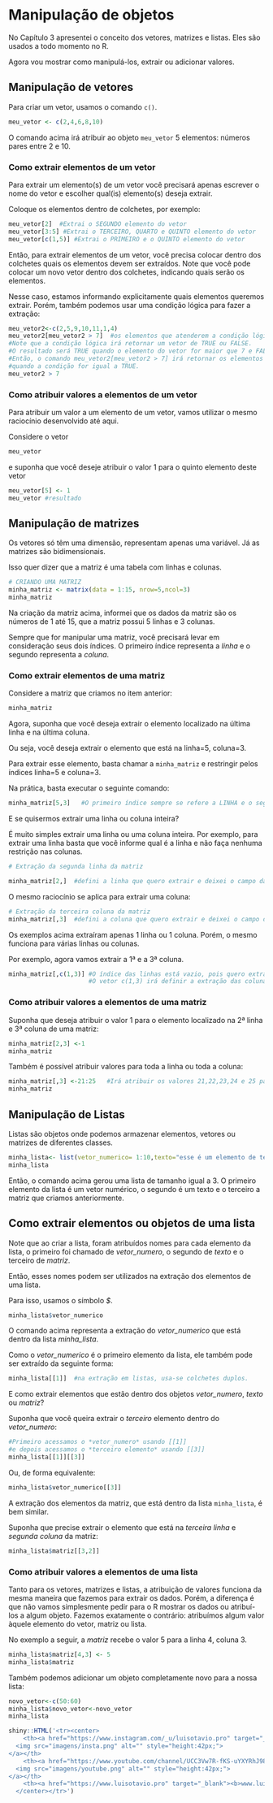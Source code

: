 # Manipulação de objetos

No Capítulo 3 apresentei o conceito dos vetores, matrizes e listas. Eles são usados a todo momento no R.

Agora vou mostrar como manipulá-los, extrair ou adicionar valores.

## Manipulação de vetores

Para criar um vetor, usamos o comando ```c()```.

```r
meu_vetor <- c(2,4,6,8,10) 
```

O comando acima irá atribuir ao objeto ```meu_vetor``` 5 elementos: números pares entre 2 e 10.

### Como extrair elementos de um vetor

Para extrair um elemento(s) de um vetor você precisará apenas escrever o nome do vetor e escolher qual(is) elemento(s) deseja extrair.

Coloque os elementos dentro de colchetes, por exemplo:

```r
meu_vetor[2]  #Extrai o SEGUNDO elemento do vetor
meu_vetor[3:5] #Extrai o TERCEIRO, QUARTO e QUINTO elemento do vetor
meu_vetor[c(1,5)] #Extrai o PRIMEIRO e o QUINTO elemento do vetor
```

Então, para extrair elementos de um vetor, você precisa colocar dentro dos colchetes quais os elementos devem ser extraídos. Note que você pode colocar um novo vetor dentro dos colchetes, indicando quais serão os elementos.

Nesse caso, estamos informando explicitamente quais elementos queremos extrair. Porém, também podemos usar uma condição lógica para fazer a extração:

```r
meu_vetor2<-c(2,5,9,10,11,1,4)
meu_vetor2[meu_vetor2 > 7]  #os elementos que atenderem a condição lógica serão extraídos.
#Note que a condição lógica irá retornar um vetor de TRUE ou FALSE.
#O resultado será TRUE quando o elemento do vetor for maior que 7 e FALSE no caso contrário.
#Então, o comando meu_vetor2[meu_vetor2 > 7] irá retornar os elementos correspondentes
#quando a condição for igual a TRUE.
meu_vetor2 > 7 
```

### Como atribuir valores a elementos de um vetor

Para atribuir um valor a um elemento de um vetor, vamos utilizar o mesmo raciocínio desenvolvido até aqui.

Considere o vetor 

```r
meu_vetor
```

e suponha que você deseje atribuir o valor 1 para o quinto elemento deste vetor

```r
meu_vetor[5] <- 1
meu_vetor #resultado
```


## Manipulação de matrizes

Os vetores só têm uma dimensão, representam apenas uma variável. Já as matrizes são bidimensionais. 

Isso quer dizer que a matriz é uma tabela com linhas e colunas. 

```r
# CRIANDO UMA MATRIZ
minha_matriz <- matrix(data = 1:15, nrow=5,ncol=3) 
minha_matriz
```

Na criação da matriz acima, informei que os dados da matriz são os números de 1 até 15, que a matriz possui 5 linhas e 3 colunas.

Sempre que for manipular uma matriz, você precisará levar em consideração seus dois índices. O primeiro índice representa a *linha* e o segundo representa a *coluna*.

### Como extrair elementos de uma matriz 

Considere a matriz que criamos no item anterior:

```r
minha_matriz
```

Agora, suponha que você deseja extrair o elemento localizado na última linha e na última coluna. 

Ou seja, você deseja extrair o elemento que está na linha=5, coluna=3.

Para extrair esse elemento, basta chamar a ```minha_matriz``` e restringir pelos índices linha=5 e coluna=3.

Na prática, basta executar o seguinte comando:

```r
minha_matriz[5,3]   #O primeiro índice sempre se refere a LINHA e o segundo sempre se refere a COLUNA.
```

E se quisermos extrair uma linha ou coluna inteira?

É muito simples extrair uma linha ou uma coluna inteira. Por exemplo, para extrair uma linha basta que você informe qual é a linha e não faça nenhuma restrição nas colunas.

```r
# Extração da segunda linha da matriz

minha_matriz[2,]  #defini a linha que quero extrair e deixei o campo das colunas vazio.
```

O mesmo raciocínio se aplica para extrair uma coluna:
```r
# Extração da terceira coluna da matriz
minha_matriz[,3]  #defini a coluna que quero extrair e deixei o campo das linhas vazio.
```

Os exemplos acima extraíram apenas 1 linha ou 1 coluna. Porém, o mesmo funciona para várias linhas ou colunas.

Por exemplo, agora vamos extrair a 1ª e a 3ª coluna.
```r
minha_matriz[,c(1,3)] #O índice das linhas está vazio, pois quero extrair todas as linhas.
                      #O vetor c(1,3) irá definir a extração das colunas 1 e 3. 
```

### Como atribuir valores a elementos de uma matriz

Suponha que deseja atribuir o valor 1 para o elemento localizado na 2ª linha e 3ª coluna de uma matriz:

```r
minha_matriz[2,3] <-1
minha_matriz
```

Também é possível atribuir valores para toda a linha ou toda a coluna:

```r
minha_matriz[,3] <-21:25   #Irá atribuir os valores 21,22,23,24 e 25 para a terceira coluna da matriz
minha_matriz
```

## Manipulação de Listas

Listas são objetos onde podemos armazenar elementos, vetores ou matrizes de diferentes classes.

```r
minha_lista<- list(vetor_numerico= 1:10,texto="esse é um elemento de texto",matriz=minha_matriz)
minha_lista
```

Então, o comando acima gerou uma lista de tamanho igual a 3. O primeiro elemento da lista é um vetor numérico, o segundo é um texto e o terceiro a matriz que criamos anteriormente.

## Como extrair elementos ou objetos de uma lista

Note que ao criar a lista, foram atribuídos nomes para cada elemento da lista, o primeiro foi chamado de *vetor_numero*, o segundo de *texto* e o terceiro de *matriz*.

Então, esses nomes podem ser utilizados na extração dos elementos de uma lista.

Para isso, usamos o símbolo *$*. 

```r
minha_lista$vetor_numerico
```

O comando acima representa a extração do *vetor_numerico* que está dentro da lista *minha_lista*.

Como o *vetor_numerico* é o primeiro elemento da lista, ele também pode ser extraído da seguinte forma:

```r
minha_lista[[1]]  #na extração em listas, usa-se colchetes duplos.
```

E como extrair elementos que estão dentro dos objetos *vetor_numero*, *texto* ou *matriz*?

Suponha que você queira extrair o *terceiro* elemento dentro do *vetor_numero*:

```r
#Primeiro acessamos o *vetor_numero* usando [[1]]
#e depois acessamos o *terceiro elemento* usando [[3]]
minha_lista[[1]][[3]] 
```

Ou, de forma equivalente:
```r
minha_lista$vetor_numerico[[3]]
```

A extração dos elementos da matriz, que está dentro da lista ```minha_lista```, é bem similar.

Suponha que precise extrair o elemento que está na *terceira linha* e *segunda coluna* da matriz:

```r
minha_lista$matriz[[3,2]]
```

### Como atribuir valores a elementos de uma lista

Tanto para os vetores, matrizes e listas, a atribuição de valores funciona da mesma maneira que fazemos para extrair os dados. Porém, a diferença é que não vamos simplesmente pedir para o R mostrar os dados ou atribuí-los a algum objeto. Fazemos exatamente o contrário: atribuímos algum valor àquele elemento do vetor, matriz ou lista.

No exemplo a seguir, a *matriz* recebe o valor 5 para a linha 4, coluna 3.
```r
minha_lista$matriz[4,3] <- 5
minha_lista$matriz
```

Também podemos adicionar um objeto completamente novo para a nossa lista:

```r
novo_vetor<-c(50:60)
minha_lista$novo_vetor<-novo_vetor
minha_lista
```

```r
shiny::HTML('<tr><center>
    <th><a href="https://www.instagram.com/_u/luisotavio.pro" target="_blank">
  <img src="imagens/insta.png" alt="" style="height:42px;">
</a></th>
    <th><a href="https://www.youtube.com/channel/UCC3Vw7R-fKS-uYXYRhJ983A" target="_blank">
  <img src="imagens/youtube.png" alt="" style="height:42px;">
</a></th>
    <th><a href="https://www.luisotavio.pro" target="_blank"><b>www.luisotavio.pro</b></a></th>
  </center></tr>')
```